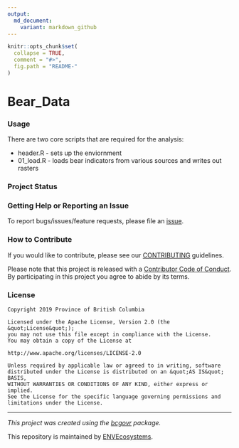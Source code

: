 ```yaml
---
output:
  md_document:
    variant: markdown_github
---
```


```r
knitr::opts_chunk$set(
  collapse = TRUE,
  comment = "#>",
  fig.path = "README-"
)
```

<!-- Add a project state badge
See https://github.com/BCDevExchange/Our-Project-Docs/blob/master/discussion/projectstates.md
If you have bcgovr installed and you use RStudio, click the 'Insert BCDevex Badge' Addin. -->

# Bear_Data

### Usage

There are two core scripts that are required for the analysis:

- header.R - sets up the enviornment
- 01_load.R - loads bear indicators from various sources and writes out rasters

### Project Status

### Getting Help or Reporting an Issue

To report bugs/issues/feature requests, please file an [issue](https://github.com/bcgov/Bear_Data/issues/).

### How to Contribute

If you would like to contribute, please see our [CONTRIBUTING](CONTRIBUTING.md) guidelines.

Please note that this project is released with a [Contributor Code of Conduct](CODE_OF_CONDUCT.md). By participating in this project you agree to abide by its terms.

### License

```
Copyright 2019 Province of British Columbia

Licensed under the Apache License, Version 2.0 (the &quot;License&quot;);
you may not use this file except in compliance with the License.
You may obtain a copy of the License at

http://www.apache.org/licenses/LICENSE-2.0

Unless required by applicable law or agreed to in writing, software distributed under the License is distributed on an &quot;AS IS&quot; BASIS,
WITHOUT WARRANTIES OR CONDITIONS OF ANY KIND, either express or implied.
See the License for the specific language governing permissions and limitations under the License.
```

---
*This project was created using the [bcgovr](https://github.com/bcgov/bcgovr) package.* 

This repository is maintained by [ENVEcosystems](https://github.com/orgs/bcgov/teams/envecosystems/members).
